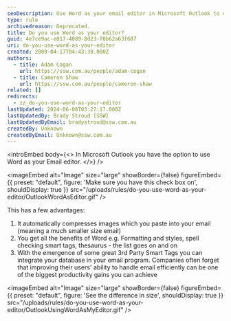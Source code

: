```yaml
---
seoDescription: Use Word as your email editor in Microsoft Outlook to compress images, access advanced formatting and spell checking features.
type: rule
archivedreason: Deprecated.
title: Do you use Word as your editor?
guid: 4e7ce9ac-e017-4089-8d23-f0b62a63f607
uri: do-you-use-word-as-your-editor
created: 2009-04-17T04:43:39.000Z
authors:
  - title: Adam Cogan
    url: https://ssw.com.au/people/adam-cogan
  - title: Cameron Shaw
    url: https://ssw.com.au/people/cameron-shaw
related: []
redirects:
  - zz_do-you-use-word-as-your-editor
lastUpdated: 2024-06-08T03:27:17.000Z
lastUpdatedBy: Brady Stroud [SSW]
lastUpdatedByEmail: bradystroud@ssw.com.au
createdBy: Unknown
createdByEmail: Unknown@ssw.com.au
---
```


<introEmbed
  body={<>
In Microsoft Outlook you have the option to use Word as your Email editor.
  </>}
/>

<imageEmbed
  alt="Image"
  size="large"
  showBorder={false}
  figureEmbed={{
    preset: "default",
    figure: 'Make sure you have this check box on',
    shouldDisplay: true
  }}
  src="/uploads/rules/do-you-use-word-as-your-editor/OutlookWordAsEditor.gif"
/>

This has a few advantages:

1. It automatically compresses images which you paste into your email (meaning a much smaller size email)
2. You get all the benefits of Word e.g. Formatting and styles, spell checking smart tags, thesaurus - the list goes on and on
3. With the emergence of some great 3rd Party Smart Tags you can integrate your database in your email program. Companies often forget that improving their users' ability to handle email efficiently can be one of the biggest productivity gains you can achieve


<imageEmbed
  alt="Image"
  size="large"
  showBorder={false}
  figureEmbed={{
    preset: "default",
    figure: 'See the difference in size',
    shouldDisplay: true
  }}
  src="/uploads/rules/do-you-use-word-as-your-editor/OutlookUsingWordAsMyEditor.gif"
/>
